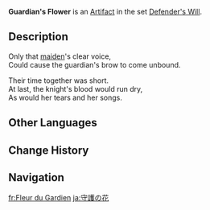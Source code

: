 {{Artifact Infobox
|image = Item Guardian's Flower.png
|set   = Defender's Will
|piece = Flower of Life
}}
{{Description|An iris that was cherished by the [[Rostam|Guardian]]. Unfortunately, the chance never came for it to be given to whom the Guardian loved.}}
'''Guardian's Flower''' is an [[Artifact]] in the set [[Defender's Will]].

==Description==
Only that [[Crimson Witch of Flame|maiden]]'s clear voice,<br />Could cause the guardian's brow to come unbound.

Their time together was short.<br />At last, the knight's blood would run dry,<br />As would her tears and her songs.

==Other Languages==
{{Other Languages
|en      = Guardian's Flower
|zhs     = 守护之花
|zhs_rm  = Shǒuhù zhī Huā
|zht     = 守護之花
|zht_rm  = Shǒuhù zhī Huā
|zh_tl   = Flower of Protection
|ja      = 守護の花
|ja_rm   = Shugo no Hana
|ja_tl   = Flower of Protection
|ko      = 수호의 꽃
|ko_rm   = Suho-ui Kkot
|ko_tl   = Flower of Protection
|es      = Flor del Guardián
|es_tl   = Flower of the Guardian
|fr      = Fleur du Gardien
|fr_tl   = Flower of the Guardian
|ru      = Цветок защитника
|ru_tl   = Guardian's Flower
|th      = Guardian's Flower
|vi      = Hoa Thủ Hộ
|vi_tl   = 
|de      = Wächterblume
|de_tl   = Guardian's Flower
|id      = Guardian's Flower
|pt      = Flor do Guarda
|pt_tl   = 
|tr      = Muhafız Çiçeği
|tr_tl   = 
|it      = Fiore del guardiano
|it_tl   = 
}}

==Change History==
{{Change History|1.0}}

==Navigation==
{{Artifact Set Navbox|Defender's Will}}

[[fr:Fleur du Gardien]]
[[ja:守護の花]]